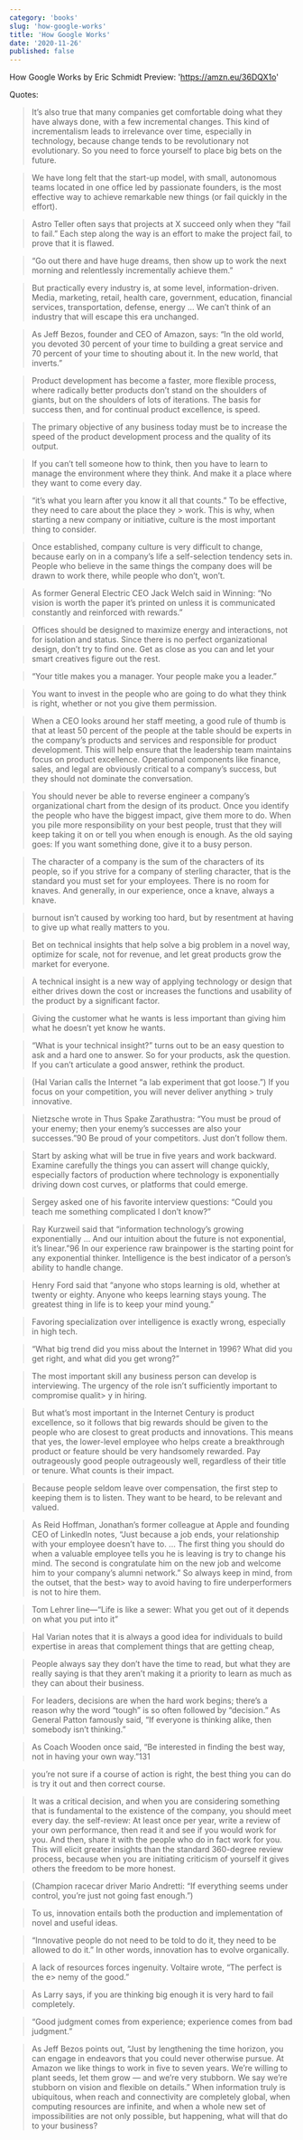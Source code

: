 ```yaml
---
category: 'books'
slug: 'how-google-works'
title: 'How Google Works'
date: '2020-11-26'
published: false
---
```


How Google Works
by Eric Schmidt
Preview: 'https://amzn.eu/36DQX1o'

Quotes:

> It’s also true that many companies get comfortable doing what they have always done, with a few incremental changes. This kind of incrementalism leads to irrelevance over time, especially in technology, because change tends to be revolutionary not evolutionary. So you need to force yourself to place big bets on the future.

> We have long felt that the start-up model, with small, autonomous teams located in one office led by passionate founders, is the most effective way to achieve remarkable new things (or fail quickly in the effort).

> Astro Teller often says that projects at X succeed only when they “fail to fail.” Each step along the way is an effort to make the project fail, to prove that it is flawed.

> “Go out there and have huge dreams, then show up to work the next morning and relentlessly incrementally achieve them.”

> But practically every industry is, at some level, information-driven. Media, marketing, retail, health care, government, education, financial services, transportation, defense, energy ... We can’t think of an industry that will escape this era unchanged.

> As Jeff Bezos, founder and CEO of Amazon, says: “In the old world, you devoted 30 percent of your time to building a great service and 70 percent of your time to shouting about it. In the new world, that inverts.”

> Product development has become a faster, more flexible process, where radically better products don’t stand on the shoulders of giants, but on the shoulders of lots of iterations. The basis for success then, and for continual product excellence, is speed.

> The primary objective of any business today must be to increase the speed of the product development process and the quality of its output.

> If you can’t tell someone how to think, then you have to learn to manage the environment where they think. And make it a place where they want to come every day.

> “it’s what you learn after you know it all that counts.” To be effective, they need to care about the place they > work. This is why, when starting a new company or initiative, culture is the most important thing to consider.

> Once established, company culture is very difficult to change, because early on in a company’s life a self-selection tendency sets in. People who believe in the same things the company does will be drawn to work there, while people who don’t, won’t.

> As former General Electric CEO Jack Welch said in Winning: “No vision is worth the paper it’s printed on unless it is communicated constantly and reinforced with rewards.”

> Offices should be designed to maximize energy and interactions, not for isolation and status. Since there is no perfect organizational design, don’t try to find one. Get as close as you can and let your smart creatives figure out the rest.

> “Your title makes you a manager. Your people make you a leader.”

> You want to invest in the people who are going to do what they think is right, whether or not you give them permission.

> When a CEO looks around her staff meeting, a good rule of thumb is that at least 50 percent of the people at the table should be experts in the company’s products and services and responsible for product development. This will help ensure that the leadership team maintains focus on product excellence. Operational components like finance, sales, and legal are obviously critical to a company’s success, but they should not dominate the conversation.

> You should never be able to reverse engineer a company’s organizational chart from the design of its product. Once you identify the people who have the biggest impact, give them more to do. When you pile more responsibility on your best people, trust that they will keep taking it on or tell you when enough is enough. As the old saying goes: If you want something done, give it to a busy person.

> The character of a company is the sum of the characters of its people, so if you strive for a company of sterling character, that is the standard you must set for your employees. There is no room for knaves. And generally, in our experience, once a knave, always a knave.

> burnout isn’t caused by working too hard, but by resentment at having to give up what really matters to you.

> Bet on technical insights that help solve a big problem in a novel way, optimize for scale, not for revenue, and let great products grow the market for everyone.

> A technical insight is a new way of applying technology or design that either drives down the cost or increases the functions and usability of the product by a significant factor.

> Giving the customer what he wants is less important than giving him what he doesn’t yet know he wants.

> “What is your technical insight?” turns out to be an easy question to ask and a hard one to answer. So for your products, ask the question. If you can’t articulate a good answer, rethink the product.

> (Hal Varian calls the Internet “a lab experiment that got loose.”) If you focus on your competition, you will never deliver anything > truly innovative.

> Nietzsche wrote in Thus Spake Zarathustra: “You must be proud of your enemy; then your enemy’s successes are also your successes.”90 Be proud of your competitors. Just don’t follow them.

> Start by asking what will be true in five years and work backward. Examine carefully the things you can assert will change quickly, especially factors of production where technology is exponentially driving down cost curves, or platforms that could emerge.

> Sergey asked one of his favorite interview questions: “Could you teach me something complicated I don’t know?”

> Ray Kurzweil said that “information technology’s growing exponentially ... And our intuition about the future is not exponential, it’s linear.”96 In our experience raw brainpower is the starting point for any exponential thinker. Intelligence is the best indicator of a person’s ability to handle change.

> Henry Ford said that “anyone who stops learning is old, whether at twenty or eighty. Anyone who keeps learning stays young. The greatest thing in life is to keep your mind young.”

> Favoring specialization over intelligence is exactly wrong, especially in high tech.

> “What big trend did you miss about the Internet in 1996? What did you get right, and what did you get wrong?”

> The most important skill any business person can develop is interviewing. The urgency of the role isn’t sufficiently important to compromise qualit> y in hiring.

> But what’s most important in the Internet Century is product excellence, so it follows that big rewards should be given to the people who are closest to great products and innovations. This means that yes, the lower-level employee who helps create a breakthrough product or feature should be very handsomely rewarded. Pay outrageously good people outrageously well, regardless of their title or tenure. What counts is their impact.

> Because people seldom leave over compensation, the first step to keeping them is to listen. They want to be heard, to be relevant and valued.

> As Reid Hoffman, Jonathan’s former colleague at Apple and founding CEO of LinkedIn notes, “Just because a job ends, your relationship with your employee doesn’t have to. ... The first thing you should do when a valuable employee tells you he is leaving is try to change his mind. The second is congratulate him on the new job and welcome him to your company’s alumni network.” So always keep in mind, from the outset, that the best> way to avoid having to fire underperformers is not to hire them.

> Tom Lehrer line—“Life is like a sewer: What you get out of it depends on what you put into it”

> Hal Varian notes that it is always a good idea for individuals to build expertise in areas that complement things that are getting cheap,

> People always say they don’t have the time to read, but what they are really saying is that they aren’t making it a priority to learn as much as they can about their business.

> For leaders, decisions are when the hard work begins; there’s a reason why the word “tough” is so often followed by “decision.” As General Patton famously said, “If everyone is thinking alike, then somebody isn’t thinking.”

> As Coach Wooden once said, “Be interested in finding the best way, not in having your own way.”131

> you’re not sure if a course of action is right, the best thing you can do is try it out and then correct course.

> It was a critical decision, and when you are considering something that is fundamental to the existence of the company, you should meet every day. the self-review: At least once per year, write a review of your own performance, then read it and see if you would work for you. And then, share it with the people who do in fact work for you. This will elicit greater insights than the standard 360-degree review process, because when you are initiating criticism of yourself it gives others the freedom to be more honest.

> (Champion racecar driver Mario Andretti: “If everything seems under control, you’re just not going fast enough.”)

> To us, innovation entails both the production and implementation of novel and useful ideas.

> “Innovative people do not need to be told to do it, they need to be allowed to do it.” In other words, innovation has to evolve organically.

> A lack of resources forces ingenuity. Voltaire wrote, “The perfect is the e> nemy of the good.”

> As Larry says, if you are thinking big enough it is very hard to fail completely.

> “Good judgment comes from experience; experience comes from bad judgment.”

> As Jeff Bezos points out, “Just by lengthening the time horizon, you can engage in endeavors that you could never otherwise pursue. At Amazon we like things to work in five to seven years. We’re willing to plant seeds, let them grow — and we’re very stubborn. We say we’re stubborn on vision and flexible on details.” When information truly is ubiquitous, when reach and connectivity are completely global, when computing resources are infinite, and when a whole new set of impossibilities are not only possible, but happening, what will that do to your business?
